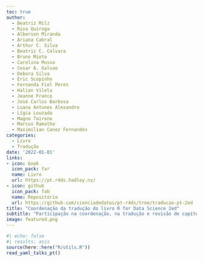 ```yaml
---
toc: true
author: 
  - Beatriz Milz
  - Riva Quiroga
  - Alberson Miranda
  - Ariana Cabral
  - Arthur C. Silva
  - Beatriz C. Colvara
  - Bruno Mioto
  - Carolina Musso
  - Cesar A. Galvao
  - Debora Silva
  - Eric Scopinho
  - Fernanda Fiel Peres
  - Halian Vilela
  - Jeanne Franco
  - José Carlos Barbosa
  - Luana Antunes Alexandre
  - Lígia Louzada
  - Magno Tairone
  - Marcus Ramalho
  - Maximilian Canez Fernandes
categories: 
  - Livro
  - Tradução
date: '2022-01-01'
links:
- icon: book
  icon_pack: far
  name: Livro
  url: https://pt.r4ds.hadley.nz/
- icon: github
  icon_pack: fab
  name: Repositório
  url: https://github.com/cienciadedatos/pt-r4ds/tree/traducao-pt-2ed  
title: "Coordenação da tradução do livro R for Data Science 2ed"
subtitle: "Participação na coordenação, na tradução e revisão de capítulos do livro escrito por Hadley Wickham, Mine Çetinkaya-Rundel, e Garrett Grolemund."
image: featured.png
---
```


```r
#| echo: false
#| results: asis
source(here::here("R/utils.R"))
read_yaml_talks_pt()
```
